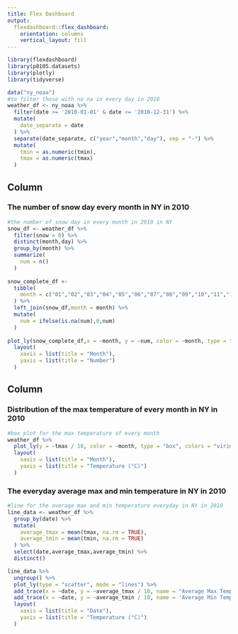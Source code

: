 ```yaml
---
title: Flex Dashboard
output: 
  flexdashboard::flex_dashboard:
    orientation: columns
    vertical_layout: fill
---
```


```r
library(flexdashboard)
library(p8105.datasets)
library(plotly)
library(tidyverse)
```

```r
data("ny_noaa")
#to filter those with no na in every day in 2010
weather_df <- ny_noaa %>%
  filter(date >= '2010-01-01' & date <= '2010-12-31') %>%
  mutate(
    date_separate = date
  ) %>%
  separate(date_separate, c("year","month","day"), sep = "-") %>%
  mutate(
    tmin = as.numeric(tmin),
    tmax = as.numeric(tmax)
  )
```


Column {data-width=500}
-----------------------------------------------------------------------

### The number of snow day every month in NY in 2010

```r
#the number of snow day in every month in 2010 in NY
snow_df <- weather_df %>%
  filter(snow > 0) %>%
  distinct(month,day) %>%
  group_by(month) %>%
  summarize(
    num = n()
  )
  
snow_complete_df <- 
  tibble(
    month = c("01","02","03","04","05","06","07","08","09","10","11","12")
  ) %>%
  left_join(snow_df,month = month) %>%
  mutate(
    num = ifelse(is.na(num),0,num)
  )
  
plot_ly(snow_complete_df,x = ~month, y = ~num, color = ~month, type = "bar", colors = "viridis") %>%
  layout(
    xaxis = list(title = "Month"),
    yaxis = list(title = "Number")
  )
```

Column {data-width=500}
-----------------------------------------------------------------------

### Distribution of the max temperature of every month in NY in 2010

```r
#box plot for the max temperature of every month
weather_df %>%
  plot_ly(y = ~tmax / 10, color = ~month, type = "box", colors = "viridis") %>%
  layout(
    xaxis = list(title = "Month"),
    yaxis = list(title = "Temperature (°C)")
  )
```

### The everyday average max and min temperature in NY in 2010

```r
#line for the average max and min temperature everyday in NY in 2010
line_data <- weather_df %>%
  group_by(date) %>%
  mutate(
    average_tmax = mean(tmax, na.rm = TRUE),
    average_tmin = mean(tmin, na.rm = TRUE)
  ) %>% 
  select(date,average_tmax,average_tmin) %>%
  distinct()

line_data %>%
  ungroup() %>%
  plot_ly(type = "scatter", mode = "lines") %>%
  add_trace(x = ~date, y = ~average_tmax / 10, name = "Average Max Temperature") %>% 
  add_trace(x = ~date, y = ~average_tmin / 10, name = 'Average Min Temperature') %>%
  layout(
    xaxis = list(title = "Date"),
    yaxis = list(title = "Temperature (°C)")
  )
```

